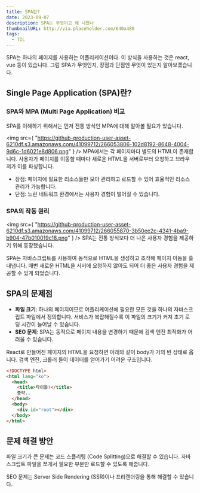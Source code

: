 ```yaml
---
title: SPA란?
date: 2023-09-07
description: SPA는 무엇이고 왜 나왔나
thumbnailURL: http://via.placeholder.com/640x480
tags:
  - TIL
---
```


SPA는 하나의 페이지를 사용하는 어플리케이션이다. 이 방식을 사용하는 것은 react, vue 등이 있습니다. 그럼 SPA가 무엇인지, 장점과 단점엔 무엇이 있는지 알아보겠습니다.

## Single Page Application (SPA)란?

### SPA와 MPA (Multi Page Application) 비교

SPA를 이해하기 위해서는 먼저 전통 방식인 MPA에 대해 알아볼 필요가 있습니다.

<img
  src={
    "https://github-production-user-asset-6210df.s3.amazonaws.com/41099712/266053806-102d8192-8648-4004-9d6c-1d6021e8d806.png"
  }
/>
MPA에서는 각 페이지마다 별도의 HTML이 존재합니다. 사용자가 페이지를 이동할 때마다
새로운 HTML을 서버로부터 요청하고 브라우저가 이를 파싱합니다.

- 장점: 페이지에 필요한 리소스들만 모아 관리하고 로드할 수 있어 효율적인 리소스 관리가 가능합니다.
- 단점: 느린 네트워크 환경에서는 사용자 경험이 떨어질 수 있습니다.

### SPA의 작동 원리

<img
  src={
    "https://github-production-user-asset-6210df.s3.amazonaws.com/41099712/266055870-3b50ee2c-4341-4ba9-b904-47b010019c18.png"
  }
/>
SPA는 전통 방식보다 더 나은 사용자 경험을 제공하기 위해 등장했습니다.

SPA는 자바스크립트를 사용하여 동적으로 HTML을 생성하고 조작해 페이지 이동을 흉내냅니다. 매번 새로운 HTML을 서버에 요청하지 않아도 되어 더 좋은 사용자 경험을 제공할 수 있게 되었습니다.

## SPA의 문제점

- **파일 크기**: 하나의 페이지이므로 어플리케이션에 필요한 모든 것을 하나의 자바스크립트 파일에서 정의합니다. 서비스가 복잡해질수록 이 파일의 크기가 커져 초기 로딩 시간이 늘어날 수 있습니다.
- **SEO 문제**: SPA는 동적으로 페이지 내용을 변경하기 때문에 검색 엔진 최적화가 어려울 수 있습니다.

React로 만들어진 페이지의 HTML을 요청하면 아래와 같이 body가 거의 빈 상태로 옵니다. 검색 엔진, 크롤러 들이 데이터를 얻어가기 어려운 구조입니다.

```html
<!DOCTYPE html>
<html lang="ko">
  <head>
    <title>타이틀!</title>
    중략..
  </head>
  <body>
    <div id="root"></div>
  </body>
</html>
```

## 문제 해결 방안

파일 크기가 큰 문제는 코드 스플리팅 (Code Splitting)으로 해결할 수 있습니다. 자바스크립트 파일을 쪼개서 필요한 부분만 로드할 수 있도록 해줍니다.

SEO 문제는 Server Side Rendering (SSR)이나 프리렌더링을 통해 해결할 수 있습니다.
